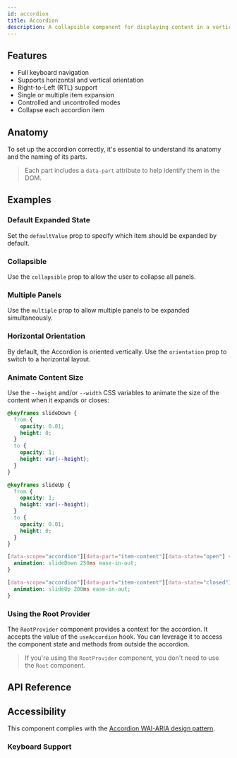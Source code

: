 ```yaml
---
id: accordion
title: Accordion
description: A collapsible component for displaying content in a vertical stack.
---
```


<ComponentPreview id="Accordion" />

## Features

- Full keyboard navigation
- Supports horizontal and vertical orientation
- Right-to-Left (RTL) support
- Single or multiple item expansion
- Controlled and uncontrolled modes
- Collapse each accordion item

## Anatomy

To set up the accordion correctly, it's essential to understand its anatomy and the naming of its parts.

> Each part includes a `data-part` attribute to help identify them in the DOM.

<Anatomy id="accordion" />

## Examples

### Default Expanded State

Set the `defaultValue` prop to specify which item should be expanded by default.

<Example id="basic" />

### Collapsible

Use the `collapsible` prop to allow the user to collapse all panels.

<Example id="collapsible" />

### Multiple Panels

Use the `multiple` prop to allow multiple panels to be expanded simultaneously.

<Example id="multiple" />

### Horizontal Orientation

By default, the Accordion is oriented vertically. Use the `orientation` prop to switch to a horizontal layout.

<Example id="horizontal" />

### Animate Content Size

Use the `--height` and/or `--width` CSS variables to animate the size of the content when it expands or closes:

```css
@keyframes slideDown {
  from {
    opacity: 0.01;
    height: 0;
  }
  to {
    opacity: 1;
    height: var(--height);
  }
}

@keyframes slideUp {
  from {
    opacity: 1;
    height: var(--height);
  }
  to {
    opacity: 0.01;
    height: 0;
  }
}

[data-scope="accordion"][data-part="item-content"][data-state="open"] {
  animation: slideDown 250ms ease-in-out;
}

[data-scope="accordion"][data-part="item-content"][data-state="closed"] {
  animation: slideUp 200ms ease-in-out;
}
```

### Using the Root Provider

The `RootProvider` component provides a context for the accordion. It accepts the value of the `useAccordion` hook.
You can leverage it to access the component state and methods from outside the accordion.

<Example id="root-provider" />

> If you're using the `RootProvider` component, you don't need to use the `Root` component.

## API Reference

<ComponentTypes id="accordion" />

## Accessibility

This component complies with the [Accordion WAI-ARIA design pattern](https://www.w3.org/WAI/ARIA/apg/patterns/accordion/).

### Keyboard Support

<KeyBindingsTable id="accordion" />
